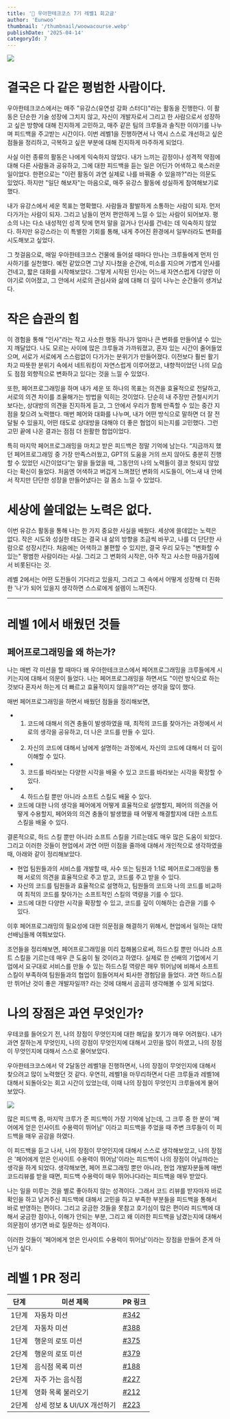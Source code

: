 ```yaml
---
title: '📖 우아한테크코스 7기 레벨1 회고글'
author: 'Eunwoo'
thumbnail: '/thumbnail/woowacourse.webp'
publishDate: '2025-04-14'
categoryId: 7
---
```


![](https://velog.velcdn.com/images/eunwoo1341/post/4d5c0ba3-d4e3-471e-8add-2741ccd97fe9/image.png)

# 결국은 다 같은 평범한 사람이다.

우아한테크코스에서는 매주 "유강스(유연성 강화 스터디)"라는 활동을 진행한다.
이 활동은 단순한 기술 성장에 그치지 않고, 자신이 개발자로서 그리고 한 사람으로서 성장하고 싶은 방향에 대해 진지하게 고민하고, 매주 같은 팀의 크루들과 솔직한 이야기를 나누며 피드백을 주고받는 시간이다.
이번 레벨1을 진행하면서 나 역시 스스로 개선하고 싶은 점들을 정리하고, 극복하고 싶은 부분에 대해 진지하게 마주하게 되었다.

사실 이런 종류의 활동은 나에게 익숙하지 않았다.
내가 느끼는 감정이나 성격적 약점에 대해 다른 사람들과 공유하고, 그에 대한 피드백을 듣는 일은 어딘가 어색하고 쑥스러운 일이었다.
한편으로는 "이런 활동이 과연 실제로 나를 바꿔줄 수 있을까?"라는 의문도 있었다. 하지만 "일단 해보자"는 마음으로, 매주 유강스 활동에 성실하게 참여해보기로 했다.

내가 유강스에서 세운 목표는 명확했다.
사람들과 활발하게 소통하는 사람이 되자. 먼저 다가가는 사람이 되자. 그리고 남들이 먼저 편안하게 느낄 수 있는 사람이 되어보자.
평소의 나는 다소 내성적인 성격 탓에 먼저 말을 걸거나 인사를 건네는 데 익숙하지 않았다. 하지만 유강스라는 이 특별한 기회를 통해, 내게 주어진 환경에서 일부러라도 변화를 시도해보고 싶었다.

그 첫걸음으로, 매일 우아한테크코스 건물에 들어설 때마다 만나는 크루들에게 먼저 인사하기를 실천했다.
예전 같았으면 그냥 지나쳤을 순간에, 미소를 지으며 가볍게 인사를 건네고, 짧은 대화를 시작해보았다.
그렇게 시작된 인사는 어느새 자연스럽게 다양한 이야기로 이어졌고, 그 안에서 서로의 관심사와 삶에 대해 더 깊이 나누는 순간들이 생겨났다.

# 작은 습관의 힘

이 경험을 통해 "인사"라는 작고 사소한 행동 하나가 얼마나 큰 변화를 만들어낼 수 있는지 깨달았다.
나도 모르는 사이에 많은 크루들과 가까워졌고, 혼자 있는 시간이 줄어들었으며, 서로가 서로에게 스스럼없이 다가가는 분위기가 만들어졌다.
이전보다 훨씬 활기차고 따뜻한 분위기 속에서 네트워킹이 자연스럽게 이루어졌고, 내향적이었던 나의 모습도 점점 외향적으로 변화하고 있다는 것을 느낄 수 있었다.

또한, 페어프로그래밍을 하며 내가 세운 또 하나의 목표는 의견을 효율적으로 전달하고, 서로의 의견 차이를 조율해가는 방법을 익히는 것이었다.
단순히 내 주장만 관철시키기보다는, 상대방의 의견을 진지하게 듣고, 그 안에서 우리가 함께 만족할 수 있는 중간 지점을 찾으려 노력했다.
매번 페어와 대화를 나누며, 내가 어떤 방식으로 말하면 더 잘 전달될 수 있을지, 어떤 태도로 상대방을 대해야 더 좋은 협업이 되는지를 고민했다. 그런 고민 끝에 나온 결과는 점점 더 원활한 협업이었다.

특히 마지막 페어프로그래밍을 마치고 받은 피드백은 정말 기억에 남는다.
“지금까지 했던 페어프로그래밍 중 가장 만족스러웠고, GPT의 도움을 거의 쓰지 않아도 충분히 진행할 수 있었던 시간이었다”는 말을 들었을 때, 그동안의 나의 노력들이 결코 헛되지 않았다는 확신이 들었다.
처음엔 어색하고 버겁게 느껴졌던 변화의 시도들이, 어느새 내 안에서 작지만 단단한 성장을 만들어냈다는 걸 몸소 느낄 수 있었다.

# 세상에 쓸데없는 노력은 없다.

이번 유강스 활동을 통해 나는 한 가지 중요한 사실을 배웠다.
세상에 쓸데없는 노력은 없다.
작은 시도와 성실한 태도는 결국 내 삶의 방향을 조금씩 바꾸고, 나를 더 단단한 사람으로 성장시킨다.
처음에는 어색하고 불편할 수 있지만, 결국 우리 모두는 "변화할 수 있는" 평범한 사람이라는 사실. 그리고 그 변화의 시작은, 아주 작고 사소한 마음가짐에서 비롯된다는 것.

레벨 2에서는 어떤 도전들이 기다리고 있을지, 그리고 그 속에서 어떻게 성장해 더 진화한 '나'가 되어 있을지 생각하면 스스로에게 설렘이 느껴진다.

---

# 레벨 1에서 배웠던 것들

## 페어프로그래밍을 왜 하는가?

나는 매번 각 미션을 할 때마다 왜 우아한테크코스에서 페어프로그래밍을 크루들에게 시키는지에 대해서 의문이 들었다.
나는 페어프로그래밍을 하면서도 "이런 방식으로 하는 것보다 혼자서 하는게 더 빠르고 효율적이지 않을까?"라는 생각을 많이 했다.

매번 페어프로그래밍을 하면서 배웠던 점들을 정리해보면,

- 1. 코드에 대해서 의견 충돌이 발생하였을 때, 최적의 코드를 찾아가는 과정에서 서로의 생각을 공유하고, 더 나은 코드를 만들 수 있다.
- 2. 자신의 코드에 대해서 남에게 설명하는 과정에서, 자신의 코드에 대해서 더 깊이 이해할 수 있다.
- 3. 코드를 바라보는 다양한 시각을 배울 수 있고 코드를 바라보는 시각을 확장할 수 있다.
- 4. 하드스킬 뿐만 아니라 소프트 스킬도 배울 수 있다.
- 코드에 대한 나의 생각을 페어에게 어떻게 효율적으로 설명할지, 페어의 의견을 어떻게 수용할지, 페어와의 의견 충돌이 발생했을 때 어떻게 해결할지에 대한 소프트 스킬을 배울 수 있다.

결론적으로, 하드 스킬 뿐만 아니라 소프트 스킬을 기르는데도 매우 많은 도움이 되었다.
그리고 이러한 것들이 현업에서 과연 어떤 이점을 줄까에 대해서 개인적으로 생각하였을 때, 아래와 같이 정리해보았다.

- 현업 팀원들과의 서비스를 개발할 때, 사수 또는 팀원과 1:1로 페어프로그래밍을 통해 서로의 의견을 효율적으로 주고 받고, 코드를 주고 받을 수 있다.
- 자신의 코드를 팀원들과 효율적으로 설명하고, 팀원들의 코드와 나의 코드를 비교하여 최적의 코드를 찾아가는 소프트적인 스킬의 역량을 기를 수 있다.
- 코드에 대한 다양한 시각을 확장할 수 있고, 코드를 깊이 이해하는 습관을 기를 수 있다.

이후 페어프로그래밍의 필요성에 대한 의문점을 해결하기 위해서, 현업에서 일하는 대학 선배님들께 여쭤보았다.

조언들을 정리해보면, 페어프로그래밍을 미리 접해봄으로써, 하드스킬 뿐만 아니라 소프트 스킬을 기르는데 매우 큰 도움이 될 것이라고 하였다.
실제로 한 선배의 기업에서 기업에서 요구대로 서비스를 만들 수 있는 하드스킬 역량은 매우 뛰어남에 비해서 소프트 스킬이 부족하여 팀원들과의 협업이 힘들어져서 퇴사한 경험담을 들었다.
과연 하드스킬만 뛰어난 것이 좋은 개발자일까? 라는 것에 대해서 곰곰히 생각해볼 수 있게 되었다.

# 나의 장점은 과연 무엇인가?

우테코를 들어오기 전, 나의 장점이 무엇인지에 대한 해답을 찾기가 매우 어려웠다.
내가 과연 잘하는게 무엇인지, 나의 강점이 무엇인지에 대해서 고민을 많이 하였고, 나의 장점이 무엇인지에 대해서 스스로 물어보았다.

우아한테크코스에서 약 2달동안 레벨1을 진행하면서, 나의 장점이 무엇인지에 대해서 찾으려고 많이 노력했던 것 같다.
우연히, 레벨1을 마무리하면서 다른 크루들과 레벨1에 대해서 되돌아오는 회고 시간이 있었는데, 이때 나의 장점이 무엇인지 크루들에게 물어보았다.

![](https://velog.velcdn.com/images/eunwoo1341/post/7a02c261-5254-4b36-8f65-b7bf388d08a3/image.png)

많은 피드백 중, 마지막 크루가 준 피드백이 가장 기억에 남는데, 그 크루 중 한 분이 '페어에게 얻은 인사이트 수용력이 뛰어남' 이라고 피드백을 주었을 때 주변 크루들이 이 피드백을 매우 공감을 하였다.

이 피드백을 듣고 나서, 나의 장점이 무엇인지에 대해서 스스로 생각해보았고, 나의 장점은 '페어에게 얻은 인사이트 수용력이 뛰어남'이라는 피드백이 나의 장점이 아닐까라는 생각을 하게 되었다.
생각해보면, 페어 프로그래밍 뿐만 아니라, 현업 개발자분들께 매번 코드리뷰를 받을 때면, 피드백 수용력이 매우 뛰어나다라는 피드백을 매우 받았다.

나는 일을 미루는 것을 별로 좋아하지 않는 성격이다. 그래서 코드 리뷰를 받자마자 바로 확인을 하고 남겨주신 피드백에 대해서 고민을 하고 부족한 부분들을 피드백을 통해서 바로 반영하는 편이다.
그리고 궁금한 것들을 못참고 호기심이 많은 편이라 피드백에 대해서 궁금한 점이나, 이해가 안되는 부분, 그리고 왜 이러한 피드백을 남겼는지에 대해서 의문점이 생기면 바로 질문하는 성격이다.

이러한 것들이 '페어에게 얻은 인사이트 수용력이 뛰어남'이라는 장점을 만들어 준게 아닌가 싶다.

# 레벨 1 PR 정리

| 단계  | 미션 제목                  | PR 링크                                                                 |
| ----- | -------------------------- | ----------------------------------------------------------------------- |
| 1단계 | 자동차 미션                | [#342](https://github.com/woowacourse/javascript-racingcar/pull/342)    |
| 2단계 | 자동차 미션                | [#388](https://github.com/woowacourse/javascript-racingcar/pull/388)    |
| 1단계 | 행운의 로또 미션           | [#375](https://github.com/woowacourse/javascript-lotto/pull/375)        |
| 2단계 | 행운의 로또 미션           | [#379](https://github.com/woowacourse/javascript-lotto/pull/379)        |
| 1단계 | 음식점 목록 미션           | [#188](https://github.com/woowacourse/javascript-lunch/pull/188)        |
| 2단계 | 자주 가는 음식점           | [#227](https://github.com/woowacourse/javascript-lunch/pull/227)        |
| 1단계 | 영화 목록 불러오기         | [#212](https://github.com/woowacourse/javascript-movie-review/pull/212) |
| 2단계 | 상세 정보 & UI/UX 개선하기 | [#223](https://github.com/woowacourse/javascript-movie-review/pull/223) |
